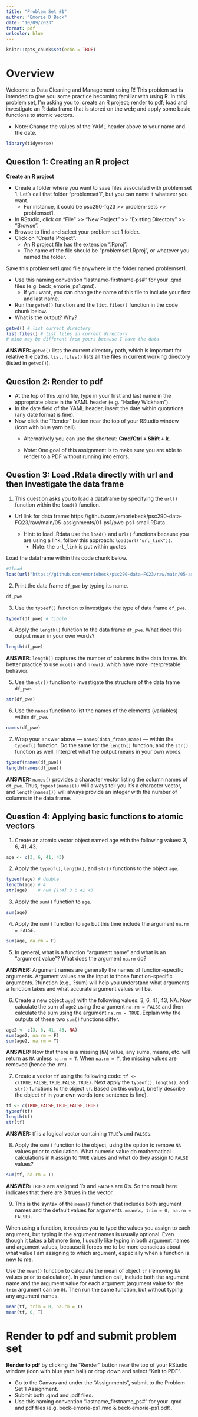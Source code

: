 ```yaml
---
title: "Problem Set #1"
author: "Emorie D Beck"
date: "10/09/2023"
format: pdf
urlcolor: blue
---
```


```r
knitr::opts_chunk$set(echo = TRUE)
```

# Overview 

Welcome to Data Cleaning and Management using R! This problem set is intended to give you some practice becoming familiar with using R. In this problem set, I'm asking you to: create an R project; render to pdf; load and investigate an R data frame that is stored on the web; and apply some basic functions to atomic vectors.

- Note: Change the values of the YAML header above to your name and the date. 

```r
library(tidyverse)
```


## Question 1: Creating an R project

**Create an R project**  

- Create a folder where you want to save files associated with problem set 1. Let's call that folder "problemset1", but you can name it whatever you want.
  - For instance, it could be psc290-fq23 >> problem-sets >> problemset1.
- In RStudio, click on "File" >> "New Project" >> "Existing Directory" >> "Browse".
- Browse to find and select your problem set 1 folder.
- Click on "Create Project".
  - An R project file has the extension ".Rproj".
  - The name of the file should be "problemset1.Rproj", or whatever you named the folder.

Save this problemset1.qmd file anywhere in the folder named problemset1.

- Use this naming convention "lastname-firstname-ps#" for your .qmd files (e.g. beck_emorie_ps1.qmd).
  - If you want, you can change the name of this file to include your first and last name.
- Run the `getwd()` function and the `list.files()` function in the code chunk below.
- What is the output? Why?  

```r
getwd() # list current directory
list.files() # list files in current directory
# mine may be different from yours because I have the data
```


**ANSWER:** `getwd()` lists the current directory path, which is important for relative file paths. `list.files()` lists all the files in current working directory (listed in `getwd()`).  

## Question 2: Render to pdf  

- At the top of this .qmd file, type in your first and last name in the appropriate place in the YAML header (e.g. "Hadley Wickham").
- In the date field of the YAML header, insert the date within quotations (any date format is fine).
- Now click the "Render" button near the top of your RStudio window (icon with blue yarn ball).
  - Alternatively you can use the shortcut: __Cmd/Ctrl + Shift + k__.

  - *Note*: One goal of this assignment is to make sure you are able to render to a PDF without running into errors.

## Question 3: Load .Rdata directly with url and then investigate the data frame

1. This question asks you to load a dataframe by specifying the `url()` function within the `load()` function.
- Url link for data frame: https://github.com/emoriebeck/psc290-data-FQ23/raw/main/05-assignments/01-ps1/pwe-ps1-small.RData

  - Hint: to load .Rdata use the `load()` and `url()` functions because you are using a link. follow this approach: `load(url("url_link"))`.
    - Note: the `url_link` is put within quotes

Load the dataframe within this code chunk below.
```r
#?load
load(url("https://github.com/emoriebeck/psc290-data-FQ23/raw/main/05-assignments/01-ps1/pwe-ps1-small.RData"))
```

2. Print the data frame `df_pwe` by typing its name.
```r
df_pwe
```

3. Use the `typeof()` function to investigate the type of data frame `df_pwe`.
```r
typeof(df_pwe) # tibble
```

4. Apply the `length()` function to the data frame `df_pwe`. What does this output mean in your own words?
```r
length(df_pwe)
```


**ANSWER:** `length()` captures the number of columns in the data frame. It's better practice to use `ncol()` and `nrow()`, which have more interpretable behavior. 

5. Use the `str()` function to investigate the structure of the data frame `df_pwe`.

```r
str(df_pwe)
```

6. Use the `names` function to list the names of the elements (variables) within `df_pwe`.
```r
names(df_pwe)
```

7. Wrap your answer above --- `names(data_frame_name)` --- within the `typeof()` function. Do the same for the `length()` function, and the `str()` function as well. Interpret what the output means in your own words.

```r
typeof(names(df_pwe))
length(names(df_pwe))
```



**ANSWER:** `names()` provides a character vector listing the column names of `df_pwe`. Thus, `typeof(names())` will always tell you it's a character vector, and `length(names())` will always provide an integer with the number of columns in the data frame.

## Question 4: Applying basic functions to atomic vectors

1. Create an atomic vector object named age with the following values: 3, 6, 41, 43.
```r
age <- c(3, 6, 41, 43)
```

2. Apply the `typeof()`, `length()`, and `str()` functions to the object `age`.
```r
typeof(age) # double
length(age) # 4
str(age)    # num [1:4] 3 6 41 43
```

3. Apply the `sum()` function to `age`.
```r
sum(age)
```

4. Apply the `sum()` function to `age` but this time include the argument `na.rm = FALSE`.
```r
sum(age, na.rm = F)
```

5. In general, what is a function "argument name" and what is an "argument value"? What does the argument `na.rm` do?

**ANSWER:** Argument names are generally the names of function-specific arguments. Argument values are the input to those function-specific arguments. ?function (e.g., ?sum) will help you understand what arguments a function takes and what accurate argument values will be. 

6. Create a new object `age2` with the following values: 3, 6, 41, 43, NA. Now calculate the sum of `age2` using the argument `na.rm = FALSE` and then calculate the sum using the argument `na.rm = TRUE`. Explain why the outputs of these two `sum()` functions differ.
```r
age2 <- c(3, 6, 41, 43, NA)
sum(age2, na.rm = F)
sum(age2, na.rm = T)
```

**ANSWER:** Now that there is a missing (`NA`) value, any sums, means, etc. will return as `NA` unless `na.rm = T`. When `na.rm = T`, the missing values are removed (hence the .rm).

7. Create a vector `tf` using the following code: `tf <- c(TRUE,FALSE,TRUE,FALSE,TRUE)`. Next apply the  `typeof()`, `length()`, and `str()` functions to the object `tf`. Based on this output, briefly describe the object `tf` in your own words (one sentence is fine).
```r
tf <- c(TRUE,FALSE,TRUE,FALSE,TRUE)
typeof(tf)
length(tf)
str(tf)
```



**ANSWER:** tf is a logical vector containing `TRUE`'s and `FALSE`s. 

8. Apply the `sum()` function to the object, using the option to remove `NA` values prior to calculation. What numeric value do mathematical calculations in `R` assign to `TRUE` values and what do they assign to `FALSE` values?
```r
sum(tf, na.rm = T)
```



**ANSWER:** `TRUE`s are assigned 1's and `FALSE`s are 0's. So the result here indicates that there are 3 trues in the vector.

9. This is the syntax of the `mean()` function that includes both argument names and the default values for arguments: `mean(x, trim = 0, na.rm = FALSE)`. 

When using a function, `R` requires you to type the values you assign to each argument, but typing in the argument names is usually optional. Even though it takes a bit more time, I usually like typing in both argument names and argument values, because it forces me to be more conscious about what value I am assigning to which argument, especially when a function is new to me. 

Use the `mean()` function to calculate the mean of object `tf` (removing `NA` values prior to calculation). In your function call, include both the argument name and the argument value for each argument (argument value for the `trim` argument can be `0`). Then run the same function, but without typing any argument names.

```r
mean(tf, trim = 0, na.rm = T)
mean(tf, 0, T)
```

# Render to pdf and submit problem set  

**Render to pdf** by clicking the "Render" button near the top of your RStudio window (icon with blue yarn ball) or drop down and select "Knit to PDF".

- Go to the Canvas and under the "Assignments", submit to the Problem Set 1 Assignment.  
- Submit both .qmd and .pdf files.  
- Use this naming convention "lastname_firstname_ps#" for your .qmd and pdf files (e.g. beck-emorie-ps1.rmd & beck-emorie-ps1.pdf).
